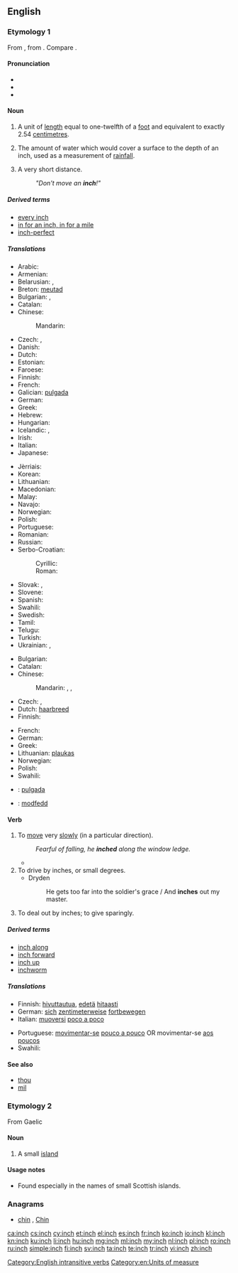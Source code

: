 ==English==

===Etymology 1===
From {{etyl|ang|en}} {{attention|ang}} {{term|ynce|lang=ang}}, from {{etyl|la|en}}  {{term|uncia||twelfth part|lang=la}}. Compare {{term|ounce|lang=en}}.

====Pronunciation====
* {{IPA|/ɪntʃ/}}
* {{audio|en-us-inch.ogg|Audio (US)}}
* {{rhymes|ɪntʃ}}

====Noun====
{{en-noun|es}}

# A unit of [[length]] equal to one-twelfth of a [[foot]] and equivalent to exactly 2.54 [[centimetre]]s.
# {{context|meteorology|lang=en}} The amount of water which would cover a surface to the depth of an inch, used as a measurement of [[rainfall]].
# {{context|figuratively|lang=en}} A very short distance.
#: ''"Don't move an '''inch'''!"''

=====Derived terms=====
* [[every inch]]
* [[in for an inch, in for a mile]]
* [[inch-perfect]]

=====Translations=====
{{trans-top|unit of length}}
* Arabic: {{t-|ar|بوصة|f|tr=būṣa|sc=Arab}}
* Armenian: {{t-|hy|դյույմ|tr=dyuym|sc=Armn}}
* Belarusian: {{t-|be|дзюйм|m|tr=dzjujm|sc=Cyrl}}, {{t-|be|цаля|f|tr=cálja|sc=Cyrl}}
* Breton: [[meutad]] {{m}}
* Bulgarian: {{t-|bg|инч|m|tr=inč|sc=Cyrl}}, {{t+|bg|дюйм|m|tr=djujm|sc=Cyrl}}
* Catalan: {{t-|ca|polzada|f}}
* Chinese:
*: Mandarin: {{t|cmn|英寸|tr=yīngcùn}}
* Czech: {{t+|cs|palec|m}}, {{t+|cs|coul|m}}
* Danish: {{t+|da|tomme|c}}
* Dutch: {{t+|nl|duim|m}}
* Estonian: {{t+|et|toll}}
* Faroese: {{t-|fo|tummi|m}}
* Finnish: {{t+|fi|tuuma}}
* French: {{t+|fr|pouce|m}}
* Galician: [[pulgada]] {{f}}
* German: {{t+|de|Zoll|n}}
* Greek: {{t+|el|ίντσα|f|tr=íntsa}}
* Hebrew: {{t-|he|אינץ'|sc=Hebr}}
* Hungarian: {{t+|hu|hüvelyk}}
* Icelandic: {{t-|is|tomma|f}}, {{t-|is|þumlungur|m}}
* Irish: {{t+|ga|orlach}}
* Italian: {{t+|it|pollice|m}}
* Japanese: {{t-|ja|インチ|tr=inchi|sc=Jpan}}
{{trans-mid}}
* Jèrriais: {{tø|roa-jer|pouce|m}}
* Korean: {{t+|ko|인치|tr=inchi|sc=Kore}}
* Lithuanian: {{t-|lt|colis|m}}
* Macedonian: {{t-|mk|инч|m|tr=inč|sc=Cyrl}}
* Malay: {{t-|ms|inci}}
* Navajo: {{tø|nv|asdzoh}}
* Norwegian: {{t+|no|tomme|m}}
* Polish: {{t+|pl|cal|m}}
* Portuguese: {{t+|pt|polegada|f}}
* Romanian: {{t+|ro|țol|m}}
* Russian: {{t+|ru|дюйм|m|tr=djujm}}
* Serbo-Croatian:
*: Cyrillic: {{t-|sh|инч|m}}
*: Roman: {{t-|sh|inč|m}}
* Slovak: {{t-|sk|palec|m}}, {{t-|sk|cól|m}}
* Slovene: {{t+|sl|palec|m}}
* Spanish: {{t+|es|pulgada|f}}
* Swahili: {{t+|sw|inchi}}
* Swedish: {{t+|sv|tum|c}}
* Tamil: {{t+|ta|அங்குலம்|tr=aṅkulam|sc=Taml}}
* Telugu: {{t+|te|అంగుళము}}
* Turkish: {{t+|tr|inç}}
* Ukrainian: {{t-|uk|дюйм|m|tr=djujm|sc=Cyrl}}, {{qualifier|rare}} {{t+|uk|цаль|m|tr=calʹ|sc=Cyrl}}
{{trans-bottom}}

{{trans-top|unspecified but very short distance}}
* Bulgarian: {{t+|bg|милиметър|m|tr=milimetǎr}}
* Catalan: {{t-|ca|centímetre|m}}
* Chinese:
*: Mandarin: {{t|cmn|少許}}{{t|cmn|少许|tr=shǎoxǔ}},  {{t|cmn|一點兒}}, {{t|cmn|一点儿|tr=yīdiǎnr}}
* Czech: {{t+|cs|kousek|m}}, {{t-|cs|kousíček|m}}
* Dutch: [[haarbreed]] {{n}}
* Finnish: {{t+|fi|piiru}}
{{trans-mid}}
* French: {{t+|fr|poil|m}}
* German: {{t+|de|Zoll|n}}
* Greek: {{t+|el|σπιθαμή|f|tr=spithamí|sc=Grek}}
* Lithuanian: [[plaukas]] {{m}}
* Norwegian: {{t+|no|tomme|m}}
* Polish: {{t+|pl|włos|m}}
* Swahili: {{t+|sw|inchi}}
{{trans-bottom}}

{{checktrans-top}}
* {{ttbc|es}}: [[pulgada]] {{f}}
* {{ttbc|cy}}: [[modfedd]]
{{trans-bottom}}

====Verb====
{{en-verb|inch|es}}

# {{context|intransitive|followed by a preposition|lang=en}} To [[move]] very [[slowly]] (in a particular direction).
#: ''Fearful of falling, he '''inched''' along the window ledge.''
#* {{quote-news
|year=2012
|date=May 9
|author=John Percy
|title=Birmingham City 2 Blackpool 2 (2-3 on agg): match report
|work=the Telegraph
|url=http://www.telegraph.co.uk/sport/football/competitions/championship/9254026/Birmingham-City-2-Blackpool-2-2-3-on-agg-match-report.html
|page=
|passage=Already guarding a 1-0 lead from the first leg, Blackpool '''inched''' further ahead when Stephen Dobbie scored from an acute angle on the stroke of half-time. The game appeared to be completely beyond Birmingham’s reach three minutes into the second period when Matt Phillips reacted quickly to bundle the ball past Colin Doyle and off a post.}}
# To drive by inches, or small degrees.
#* Dryden
#*: He gets too far into the soldier's grace / And '''inches''' out my master.
# To deal out by inches; to give sparingly.

=====Derived terms=====
* [[inch along]]
* [[inch forward]]
* [[inch up]]
* [[inchworm]]

=====Translations=====
{{trans-top|to move very slowly}}
* Finnish: [[hivuttautua]], [[edetä]] [[hitaasti]]
* German: [[sich]] [[zentimeterweise]] [[fortbewegen]]
* Italian: [[muoversi]] [[poco a poco]]
{{trans-mid}}
* Portuguese: [[movimentar-se]] [[pouco a pouco]] OR movimentar-se [[aos poucos]]
* Swahili: {{t+|sw|inchi}}
{{trans-bottom}}

====See also====
* [[thou]]
* [[mil]]

===Etymology 2===
From Gaelic {{term|innis}}

====Noun====
{{en-noun|es}}

# {{context|Scotland|lang=en}} A small [[island]]

====Usage notes====
* Found especially in the names of small Scottish islands.

===Anagrams===
* [[chin#English|chin]] , [[Chin#English|Chin]]

[[Category:English intransitive verbs]]
[[Category:en:Units of measure]]

[[ca:inch]]
[[cs:inch]]
[[cy:inch]]
[[et:inch]]
[[el:inch]]
[[es:inch]]
[[fr:inch]]
[[ko:inch]]
[[io:inch]]
[[kl:inch]]
[[kn:inch]]
[[ku:inch]]
[[li:inch]]
[[hu:inch]]
[[mg:inch]]
[[ml:inch]]
[[my:inch]]
[[nl:inch]]
[[pl:inch]]
[[ro:inch]]
[[ru:inch]]
[[simple:inch]]
[[fi:inch]]
[[sv:inch]]
[[ta:inch]]
[[te:inch]]
[[tr:inch]]
[[vi:inch]]
[[zh:inch]]
